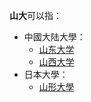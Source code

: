 '''山大'''可以指：
*中國大陆大學：
** [[山东大学|山东大学]]
** [[山西大学|山西大学]]
*日本大學：
** [[山形大學|山形大學]]

{{disambig|Cat=二字亞洲相關消歧義}}